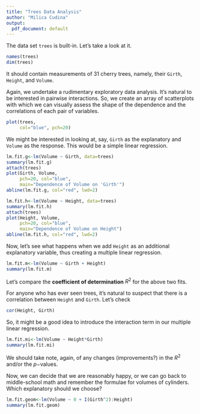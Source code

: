 ```yaml
---
title: "Trees Data Analysis"
author: "Milica Cudina"
output:
  pdf_document: default
---
```


The data set `trees` is built-in. Let's take a look at it. 

```r
names(trees)
dim(trees)
```

It should contain measurements of $31$ cherry trees, namely, their `Girth`, `Height`, and `Volume`. 



Again, we undertake a rudimentary exploratory data analysis. It's natural to be interested in pairwise interactions. So, we create an array of scatterplots with which we can visually assess the shape of the dependence and the correlations of each pair of variables.

```r
plot(trees,
     col="blue", pch=20)
```

We might be interested in looking at, say, `Girth` as the explanatory and `Volume` as the response. This would be a simple linear regression. 

```r
lm.fit.g<-lm(Volume ~ Girth, data=trees)
summary(lm.fit.g)
attach(trees)
plot(Girth, Volume, 
     pch=20, col="blue",
     main="Dependence of Volume on 'Girth'")
abline(lm.fit.g, col="red", lwd=2)

lm.fit.h<-lm(Volume ~ Height, data=trees)
summary(lm.fit.h)
attach(trees)
plot(Height, Volume, 
     pch=20, col="blue",
     main="Dependence of Volume on Height")
abline(lm.fit.h, col="red", lwd=2)
```


Now, let's see what happens when we add `Height` as an additional explanatory variable, thus creating a multiple linear regression. 

```r
lm.fit.m<-lm(Volume ~ Girth + Height)
summary(lm.fit.m)
```

Let's compare the **coefficient of determination** $R^2$ for the above two fits. 


For anyone who has ever seen trees, it's natural to suspect that there is a correlation between `Height` and `Girth`. Let's check

```r
cor(Height, Girth)
```

So, it might be a good idea to introduce the interaction term in our multiple linear regression. 

```r
lm.fit.mi<-lm(Volume ~ Height*Girth)
summary(lm.fit.mi)
```

We should take note, again, of any changes (improvements?) in the $R^2$ and/or the $p-$values. 

Now, we can decide that we are reasonably happy, or we can go back to middle-school math and remember the formulae for volumes of cylinders. Which explanatory should we choose? 

```r
lm.fit.geom<-lm(Volume ~ 0 + I(Girth^2):Height)
summary(lm.fit.geom)
```

